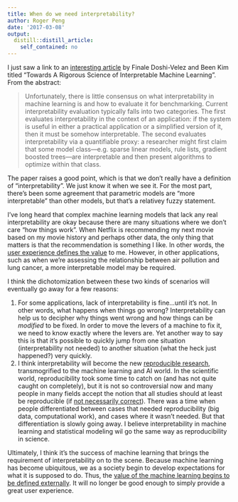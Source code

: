 ```yaml
---
title: When do we need interpretability?
author: Roger Peng
date: '2017-03-08'
output:
  distill::distill_article:
    self_contained: no
---
```



I just saw a link to an [interesting article](https://arxiv.org/abs/1702.08608) by Finale Doshi-Velez and Been Kim titled "Towards A Rigorous Science of Interpretable Machine Learning". From the abstract:

> Unfortunately, there is little consensus on what interpretability in machine learning is and how to evaluate it for benchmarking. Current interpretability evaluation typically falls into two categories. The first evaluates interpretability in the context of an application: if the system is useful in either a practical application or a simplified version of it, then it must be somehow interpretable. The second evaluates interpretability via a quantifiable proxy: a researcher might first claim that some model class—e.g. sparse linear models, rule lists, gradient boosted trees—are interpretable and then present algorithms to optimize within that class.

The paper raises a good point, which is that we don't really have a definition of "interpretability". We just know it when we see it. For the most part, there's been some agreement that parametric models are "more interpretable" than other models, but that's a relativey fuzzy statement.

I've long heard that complex machine learning models that lack any real interpretability are okay because there are many situations where we don't care "how things work". When Netflix is recommending my next movie based on my movie history and perhaps other data, the only thing that matters is that the recommendation is something I like. In other words, the [user experience defines the value](http://simplystatistics.org/2017/01/23/ux-value/) to me. However, in other applications, such as when we're assessing the relationship between air pollution and lung cancer, a more interpretable model may be required. 

I think the dichotomization between these two kinds of scenarios will eventually go away for a few reasons:

1. For some applications, lack of interpretability is fine...until it's not. In other words, what happens when things go wrong? Interpretability can help us to decipher why things went wrong and how things can be *modified* to be fixed. In order to move the levers of a machine to fix it, we need to know exactly where the levers are. Yet another way to say this is that it's possible to quickly jump from one situation (interpretability not needed) to another situation (what the heck just happened?) very quickly. 
2.  I think interpretability will become the new [reproducible research](http://simplystatistics.org/2014/06/06/the-real-reason-reproducible-research-is-important/), transmogrified to the machine learning and AI world. In the scientific world, reproducibility took some time to catch on (and has not quite caught on completely), but it is not so controversial now and many people in many fields accept the notion that all studies should at least be reproducible (if [not necessarily correct](http://www.pnas.org/content/112/6/1645.full)). There was a time when people differentiated between cases that needed reproducibility (big data, computational work), and cases where it wasn't needed. But that differentiation is slowly going away. I believe interpretability in machine learning and statistical modeling wil go the same way as reproducibility in science.

Ultimately, I think it's the success of machine learning that brings the requirement of interpretability on to the scene. Because machine learning has become ubiquitous, we as a society begin to develop expectations for what it is supposed to do. Thus, the [value of the machine learning begins to be defined externally](http://simplystatistics.org/2017/01/23/ux-value/). It will no longer be good enough to simply provide a great user experience. 
